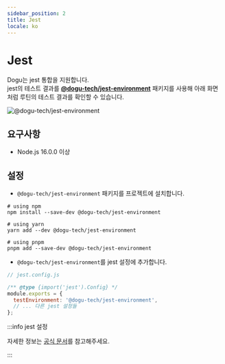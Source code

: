 ```yaml
---
sidebar_position: 2
title: Jest
locale: ko
---
```


# Jest

Dogu는 jest 통합을 지원합니다.  
jest의 테스트 결과를 [**@dogu-tech/jest-environment**](https://www.npmjs.com/package/@dogu-tech/jest-environment) 패키지를 사용해 아래 화면처럼 루틴의 테스트 결과를 확인할 수 있습니다.

![@dogu-tech/jest-environment](/img/testing-framework-support/jest.png)

## 요구사항

- Node.js 16.0.0 이상

## 설정

- `@dogu-tech/jest-environment` 패키지를 프로젝트에 설치합니다.

```shell
# using npm
npm install --save-dev @dogu-tech/jest-environment

# using yarn
yarn add --dev @dogu-tech/jest-environment

# using pnpm
pnpm add --save-dev @dogu-tech/jest-environment
```

- `@dogu-tech/jest-environment`를 jest 설정에 추가합니다.

```javascript
// jest.config.js

/** @type {import('jest').Config} */
module.exports = {
  testEnvironment: '@dogu-tech/jest-environment',
  // ... 다른 jest 설정들
};
```

:::info jest 설정

자세한 정보는 [공식 문서](https://jestjs.io/docs/configuration)를 참고해주세요.

:::
